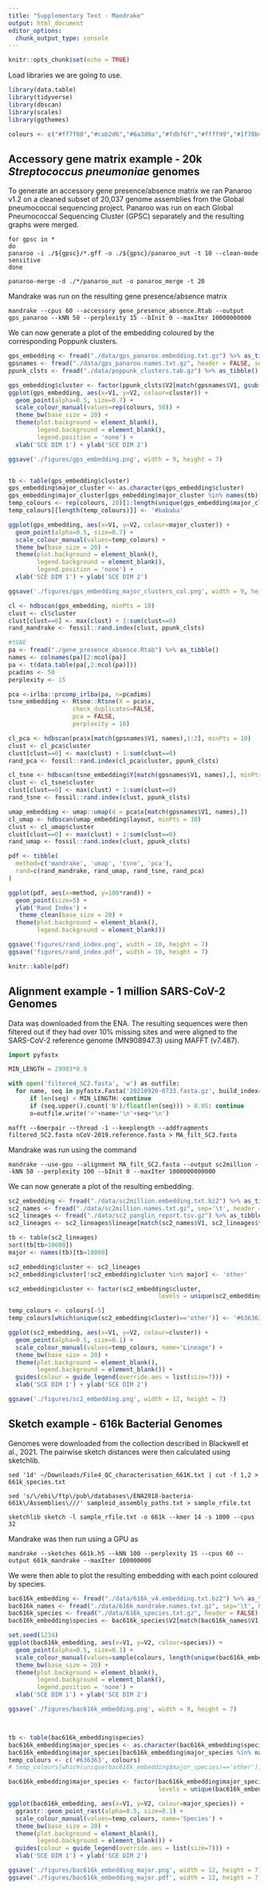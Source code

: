 ```yaml
---
title: "Supplementary Text - Mandrake"
output: html_document
editor_options: 
  chunk_output_type: console
---
```


```r
knitr::opts_chunk$set(echo = TRUE)
```

Load libraries we are going to use.

```r
library(data.table)
library(tidyverse)
library(dbscan)
library(scales)
library(ggthemes)

colours <- c("#ff7f00","#cab2d6","#6a3d9a","#fdbf6f","#ffff99","#1f78b4","#b15928","#33a02c","#e31a1c","#a6cee3","#fb9a99","#b2df8a")
```

## Accessory gene matrix example - 20k *Streptococcus pneumoniae* genomes

To generate an accessory gene presence/absence matrix we ran Panaroo v1.2 on a cleaned subset of 20,037 genome assemblies from the Global pneumococcal sequencing project. Panaroo was run on each Global Pneumococcal Sequencing Cluster (GPSC) separately and the resulting graphs were merged.

```
for gpsc in *
do
panaroo -i ./${gpsc}/*.gff -o ./${gpsc}/panaroo_out -t 10 --clean-mode sensitive
done

panaroo-merge -d ./*/panaroo_out -o panaroo_merge -t 20
```

Mandrake was run on the resulting gene presence/absence matrix

```
mandrake --cpus 60 --accessory gene_presence_absence.Rtab --output gps_panaroo --kNN 50 --perplexity 15 --bInit 0 --maxIter 10000000000
```

We can now generate a plot of the embedding coloured by the corresponding Poppunk clusters.

```r
gps_embedding <- fread("./data/gps_panaroo.embedding.txt.gz") %>% as_tibble()
gpsnames <- fread("./data/gps_panaroo.names.txt.gz", header = FALSE, sep='\t') %>% as_tibble()
ppunk_clsts <- fread("./data/poppunk_clusters.tab.gz") %>% as_tibble()

gps_embedding$cluster <- factor(ppunk_clsts$V2[match(gpsnames$V1, gsub('\\.velvet', '', ppunk_clsts$V1))])
ggplot(gps_embedding, aes(x=V1, y=V2, colour=cluster)) + 
  geom_point(alpha=0.5, size=0.7) +
  scale_colour_manual(values=rep(colours, 50)) +
  theme_bw(base_size = 20) +
  theme(plot.background = element_blank(),
        legend.background = element_blank(),
        legend.position = 'none') +
  xlab('SCE DIM 1') + ylab('SCE DIM 2')

ggsave('./figures/gps_embedding.png', width = 9, height = 7)


tb <- table(gps_embedding$cluster)
gps_embedding$major_cluster <- as.character(gps_embedding$cluster)
gps_embedding$major_cluster[gps_embedding$major_cluster %in% names(tb)[tb<50]] <- 'small'
temp_colours <- rep(colours, 20)[1:length(unique(gps_embedding$major_cluster))]
temp_colours[[length(temp_colours)]] <- '#bababa'

ggplot(gps_embedding, aes(x=V1, y=V2, colour=major_cluster)) + 
  geom_point(alpha=0.5, size=0.7) +
  scale_colour_manual(values=temp_colours) +
  theme_bw(base_size = 20) +
  theme(plot.background = element_blank(),
        legend.background = element_blank(),
        legend.position = 'none') +
  xlab('SCE DIM 1') + ylab('SCE DIM 2')

ggsave('./figures/gps_embedding_major_clusters_col.png', width = 9, height = 7)
```


```r
cl <- hdbscan(gps_embedding, minPts = 10)
clust <- cl$cluster
clust[clust==0] <- max(clust) + 1:sum(clust==0)
rand_mandrake <- fossil::rand.index(clust, ppunk_clsts)

#tSNE
pa <- fread("./gene_presence_absence.Rtab") %>% as_tibble()
names <- colnames(pa)[2:ncol(pa)]
pa <- t(data.table(pa[,2:ncol(pa)]))
pcadims <- 50
perplexity <- 15

pca <-irlba::prcomp_irlba(pa, n=pcadims)
tsne_embedding <- Rtsne::Rtsne(X = pca$x, 
                  check_duplicates=FALSE,
                  pca = FALSE,
                  perplexity = 10)

cl_pca <- hdbscan(pca$x[match(gpsnames$V1, names),1:2], minPts = 10)
clust <- cl_pca$cluster
clust[clust==0] <- max(clust) + 1:sum(clust==0)
rand_pca <- fossil::rand.index(cl_pca$cluster, ppunk_clsts)

cl_tsne <- hdbscan(tsne_embedding$Y[match(gpsnames$V1, names),], minPts = 10)
clust <- cl_tsne$cluster
clust[clust==0] <- max(clust) + 1:sum(clust==0)
rand_tsne <- fossil::rand.index(clust, ppunk_clsts)

umap_embedding <- umap::umap(d = pca$x[match(gpsnames$V1, names),])
cl_umap <- hdbscan(umap_embedding$layout, minPts = 10)
clust <- cl_umap$cluster
clust[clust==0] <- max(clust) + 1:sum(clust==0)
rand_umap <- fossil::rand.index(clust, ppunk_clsts)

pdf <- tibble(
  method=c('mandrake', 'umap', 'tsne', 'pca'),
  rand=c(rand_mandrake, rand_umap, rand_tsne, rand_pca)
)

ggplot(pdf, aes(x=method, y=100*rand)) +
  geom_point(size=5) +
  ylab('Rand Index') +
   theme_clean(base_size = 20) +
  theme(plot.background = element_blank(),
        legend.background = element_blank())

ggsave('figures/rand_index.png', width = 10, height = 7)
ggsave('figures/rand_index.pdf', width = 10, height = 7)

knitr::kable(pdf)
```

## Alignment example - 1 million SARS-CoV-2 Genomes


Data was downloaded from the ENA. The resulting sequences were then filtered out if they had over 10% missing sites and were aligned to the SARS-CoV-2 reference genome (MN908947.3) using MAFFT (v7.487).

```python
import pyfastx

MIN_LENGTH = 29903*0.9

with open('filtered_SC2.fasta', 'w') as outfile:
  for name, seq in pyfastx.Fasta('20210920-0733.fasta.gz', build_index=False):
      if len(seq) < MIN_LENGTH: continue
      if (seq.upper().count('N')/float(len(seq))) > 0.05: continue
      o=outfile.write('>'+name+'\n'+seq+'\n')
```

```
mafft --6merpair --thread -1 --keeplength --addfragments filtered_SC2.fasta nCoV-2019.reference.fasta > MA_filt_SC2.fasta
```

Mandrake was run using the command

```
mandrake --use-gpu --alignment MA_filt_SC2.fasta --output sc2million --kNN 50 --perplexity 100 --bInit 0 --maxIter 1000000000000
```

We can now generate a plot of the resulting embedding.

```r
sc2_embedding <- fread("./data/sc2million.embedding.txt.bz2") %>% as_tibble()
sc2_names <- fread("./data/sc2million.names.txt.gz", sep='\t', header = FALSE) %>% as_tibble()
sc2_lineages <- fread("./data/sc2_panglin_report.tsv.gz") %>% as_tibble()
sc2_lineages <- sc2_lineages$lineage[match(sc2_names$V1, sc2_lineages$taxon)]

tb <- table(sc2_lineages)
sort(tb[tb>10000])
major <- names(tb)[tb>10000]

sc2_embedding$cluster <- sc2_lineages
sc2_embedding$cluster[!sc2_embedding$cluster %in% major] <- 'other'

sc2_embedding$cluster <- factor(sc2_embedding$cluster, 
                                          levels = unique(sc2_embedding$cluster))

temp_colours <- colours[-5]
temp_colours[which(unique(sc2_embedding$cluster)=='other')] <- '#636363'

ggplot(sc2_embedding, aes(x=V1, y=V2, colour=cluster)) + 
  geom_point(alpha=0.5, size=0.1) +
  scale_colour_manual(values=temp_colours, name='Lineage') +
  theme_bw(base_size = 20) +
  theme(plot.background = element_blank(),
        legend.background = element_blank()) +
  guides(colour = guide_legend(override.aes = list(size=7))) +
  xlab('SCE DIM 1') + ylab('SCE DIM 2')

ggsave('./figures/sc2_embedding.png', width = 12, height = 7)
```

## Sketch example - 616k Bacterial Genomes


Genomes were downloaded from the collection described in Blackwell et al., 2021. The pairwise sketch distances were then calculated using sketchlib.

```
sed '1d' ~/Downloads/File4_QC_characterisation_661K.txt | cut -f 1,2 > 661k_species.txt

sed 's/\/ebi\/ftp\/pub\/databases\/ENA2018-bacteria-661k\/Assemblies\///' sampleid_assembly_paths.txt > sample_rfile.txt

sketchlib sketch -l sample_rfile.txt -o 661k --kmer 14 -s 1000 --cpus 32
```

Mandrake was then run using a GPU as

```
mandrake --sketches 661k.h5 --kNN 100 --perplexity 15 --cpus 60 --output 661k_mandrake --maxIter 100000000
```

We were then able to plot the resulting embedding with each point coloured by species.

```r
bac616k_embedding <- fread("./data/616k_v4.embedding.txt.bz2") %>% as_tibble()
bac616k_names <- fread("./data/616k_mandrake.names.txt.gz", sep='\t', header = FALSE) %>% as_tibble()
bac616k_species <- fread("./data/616k_species.txt.gz", header = FALSE) %>% as_tibble()
bac616k_embedding$species <- bac616k_species$V2[match(bac616k_names$V1, bac616k_species$V1)]

set.seed(1234)
ggplot(bac616k_embedding, aes(x=V1, y=V2, colour=species)) + 
  geom_point(alpha=0.5, size=0.1) +
  scale_colour_manual(values=sample(colours, length(unique(bac616k_embedding$species)), replace = TRUE)) +
  theme_bw(base_size = 20) +
  theme(plot.background = element_blank(),
        legend.background = element_blank(),
        legend.position = 'none') +
  xlab('SCE DIM 1') + ylab('SCE DIM 2')

ggsave('./figures/bac616k_embedding.png', width = 9, height = 7)



tb <- table(bac616k_embedding$species)
bac616k_embedding$major_species <- as.character(bac616k_embedding$species)
bac616k_embedding$major_species[bac616k_embedding$major_species %in% names(tb)[tb<10000]] <- 'other'
temp_colours <- c('#636363', colours)
# temp_colours[which(unique(bac616k_embedding$major_species)=='other')] <- '#636363'

bac616k_embedding$major_species <- factor(bac616k_embedding$major_species, 
                                          levels = unique(bac616k_embedding$major_species))

ggplot(bac616k_embedding, aes(x=V1, y=V2, colour=major_species)) + 
  ggrastr::geom_point_rast(alpha=0.5, size=0.1) +
  scale_colour_manual(values=temp_colours, name='Species') +
  theme_bw(base_size = 20) +
  theme(plot.background = element_blank(),
        legend.background = element_blank()) +
  guides(colour = guide_legend(override.aes = list(size=7))) +
  xlab('SCE DIM 1') + ylab('SCE DIM 2')

ggsave('./figures/bac616k_embedding_major.png', width = 12, height = 7)
ggsave('./figures/bac616k_embedding_major.pdf', width = 12, height = 7)
```

